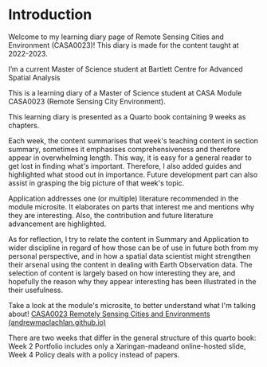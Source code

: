 # Introduction

Welcome to my learning diary page of Remote Sensing Cities and Environment (CASA0023)! This diary is made for the content taught at 2022-2023.

I'm a current Master of Science student at Bartlett Centre for Advanced Spatial Analysis

This is a learning diary of a Master of Science student at CASA Module CASA0023 (Remote Sensing City Environment).

This learning diary is presented as a Quarto book containing 9 weeks as chapters.

Each week, the content summarises that week\'s teaching content in section summary, sometimes it emphasises comprehensiveness and therefore appear in overwhelming length. This way, it is easy for a general reader to get lost in finding what\'s important. Therefore, I also added guides and highlighted what stood out in importance. Future development part can also assist in grasping the big picture of that week\'s topic.

Application addresses one (or multiple) literature recommended in the module microsite. It elaborates on parts that interest me and mentions why they are interesting. Also, the contribution and future literature advancement are highlighted.

As for reflection, I try to relate the content in Summary and Application to wider discipline in regard of how those can be of use in future both from my personal perspective, and in how a spatial data scientist might strengthen their arsenal using the content in dealing with Earth Observation data. The selection of content is largely based on how interesting they are, and hopefully the reason why they appear interesting has been illustrated in the their usefulness.

Take a look at the module\'s microsite, to better understand what I\'m talking about! [CASA0023 Remotely Sensing Cities and Environments (andrewmaclachlan.github.io)](https://andrewmaclachlan.github.io/CASA0023/)

There are two weeks that differ in the general structure of this quarto book: Week 2 Portfolio includes only a Xaringan-madeand online-hosted slide, Week 4 Policy deals with a policy instead of papers.
